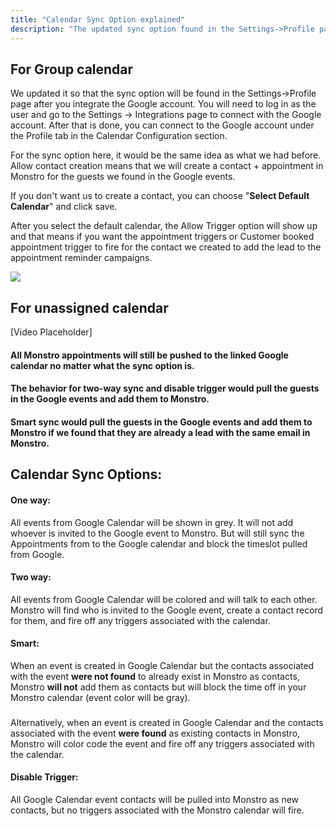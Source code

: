 ---
title: "Calendar Sync Option explained"
description: "The updated sync option found in the Settings->Profile page afte integrating the Google account."
---


## For Group calendar

We updated it so that the sync option will be found in the Settings->Profile page after you integrate the Google account. You will need to log in as the user and go to the Settings -> Integrations page to connect with the Google account. After that is done, you can connect to the Google account under the Profile tab in the Calendar Configuration section.

For the sync option here, it would be the same idea as what we had before. Allow contact creation means that we will create a contact + appointment in Monstro for the guests we found in the Google events.

If you don't want us to create a contact, you can choose "**Select Default Calendar**" and click save.

After you select the default calendar, the Allow Trigger option will show up and that means if you want the appointment triggers or Customer booked appointment trigger to fire for the contact we created to add the lead to the appointment reminder campaigns.

![](https://s3.amazonaws.com/cdn.freshdesk.com/data/helpdesk/attachments/production/48098784224/original/mvSbY_fxdNHCBuNUeETgGsVjjJCDFBq4Cw.png?1618603086)
  
## For unassigned calendar

[Video Placeholder]

#### All Monstro appointments will still be pushed to the linked Google calendar no matter what the sync option is.

#### The behavior for two-way sync and disable trigger would pull the guests in the Google events and add them to Monstro.

####   

#### Smart sync would pull the guests in the Google events and add them to Monstro if we found that they are already a lead with the same email in Monstro.

## Calendar Sync Options:

#### **One way**:

All events from Google Calendar will be shown in grey. It will not add whoever is invited to the Google event to Monstro. But will still sync the Appointments from to the Google calendar and block the timeslot pulled from Google.

#### **Two way**:

All events from Google Calendar will be colored and will talk to each other. Monstro will find who is invited to the Google event, create a contact record for them, and fire off any triggers associated with the calendar.

#### **Smart**:

When an event is created in Google Calendar but the contacts associated with the event  **were not found**  to already exist in Monstro as contacts, Monstro  **will not**  add them as contacts but will block the time off in your Monstro calendar (event color will be gray).

###   

Alternatively, when an event is created in Google Calendar and the contacts associated with the event  **were found**  as existing contacts in Monstro, Monstro will color code the event and fire off any triggers associated with the calendar.

#### **Disable Trigger**:

All Google Calendar event contacts will be pulled into Monstro as new contacts, but no triggers associated with the Monstro calendar will fire.